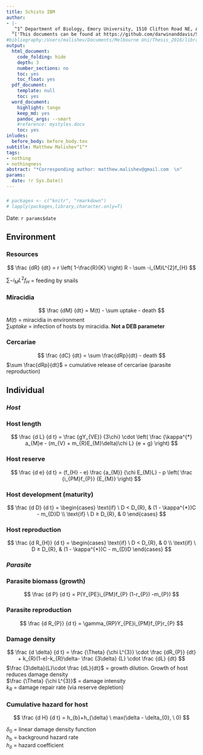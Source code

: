```yaml
---
title: Schisto IBM 
author: 
- |-
  _^1^ Department of Biology, Emory University, 1510 Clifton Road NE, Atlanta, GA, USA, 30322_
  ^['This documents can be found at https://github.com/darwinanddavis/SchistoIBM']
#bibliography:/Users/malishev/Documents/Melbourne Uni/Thesis_2016/library.bib
output:
  html_document:
    code_folding: hide
    depth: 3
    number_sections: no
    toc: yes
    toc_float: yes
  pdf_document:
    template: null
    toc: yes
  word_document:
    highlight: tango
    keep_md: yes
    pandoc_args: --smart
    #reference: mystyles.docx
    toc: yes
inludes:
  before_body: before_body.tex
subtitle: Matthew Malishev^1^*
tags:
- nothing
- nothingness
abstract: "*Corresponding author: matthew.malishev@gmail.com  \n"
params:
  date: !r Sys.Date()
---
```


<script type="text/x-mathjax-config">
  MathJax.Hub.Config({ TeX: { equationNumbers: {autoNumber: "all"} } });
</script>

##### 

```r
# packages <- c("knitr", "rmarkdown")
# lapply(packages,library,character.only=T)
```

Date: `r params$date` 

## Environment  
### Resources  
$$
\frac
{dR}
{dt}
= r
  \left(
  1-\frac{R}{K}
  \right)
  R -
  \sum -i_{M}L^{2}f_{H}
$$

$\sum -i_{M}L^{2}f_{H}$ = feeding by snails  

### Miracidia  

$$
\frac
{dM}
{dt}
= M(t)
- \sum uptake 
- death
$$
$M(t)$ = miracidia in environment  
$\sum uptake$ = infection of hosts by miracidia. **Not a DEB parameter**   

### Cercariae    

$$
\frac
{dC}
{dt}
= \sum \frac{dRp}{dt} 
- death
$$
$\sum \frac{dRp}{dt}$ = cumulative release of cercariae (parasite reproduction)

#####  

## Individual  

### _Host_  

### Host length 

$$
  \frac 
    {d L}
    {d t}
    = \frac
      {gY_{VE}}
      {3\chi} 
        \cdot \left( \frac 
        {\kappa^{*} a_{M}e - (m_{V} + m_{R}E_{M}\delta)\chi L}
        {e + g}
        \right)
$$

### Host reserve

$$
  \frac 
    {d e}
    {d t}
    = (f_{H} - e)
    \frac
      {a_{M}}
      {\chi E_{M}L} - p
        \left(
        \frac 
        {i_{PM}f_{P}}
        {E_{M}}
        \right)
$$

### Host development (maturity)
$$
  \frac
  {d D}
  {d t}
  = \begin{cases}
      \text{if} \ D < D_{R}, & (1 - \kappa^{*})C - m_{D}D \\
      \text{if} \ D ≥ D_{R}, & 0
    \end{cases}
$$

### Host reproduction
$$
  \frac
  {d R_{H}}
  {d t}
  = \begin{cases}
      \text{if} \ D < D_{R}, & 0 \\
      \text{if} \ D ≥ D_{R}, & (1 - \kappa^{*})C - m_{D}D
    \end{cases}
$$

### _Parasite_  

### Parasite biomass (growth)  

$$
  \frac
  {d P}
  {d t}
  = P(Y_{PE}i_{PM}f_{P} (1-r_{P}) -m_{P})
$$
\newline  
\newline  
  
### Parasite reproduction
$$
  \frac
  {d R_{P}}
  {d t}
  = \gamma_{RP}Y_{PE}i_{PM}f_{P}r_{P}
$$
\newline  
\newline  
  
### Damage density
$$
  \frac 
    {d \delta}
    {d t}
    = \frac
      {\Theta} 
      {\chi L^{3}} 
      \cdot \frac
      {dR_{P}}
      {dt}
        + k_{R}(1-e)-k_{R}\delta-
        \frac
          {3\delta}
          {L}
          \cdot \frac 
            {dL}
            {dt}
$$
$\frac {3\delta}{L}\cdot \frac {dL}{dt}$ = growth dilution. Growth of host reduces damage density      
$\frac {\Theta} {\chi L^{3}}$ = damage intensity   
$k_{R}$ = damage repair rate (via reserve depletion)  

\newline  
\newline  
  
### Cumulative hazard for host
$$
  \frac
  {d H}
  {d t}
  = h_{b}+h_{\delta} \ max(\delta - \delta_{0}, \ 0)
$$

$\delta_{0}$ = linear damage density function      
$h_{b}$ = background hazard rate  
$h_{\delta}$ = hazard coefficient  

